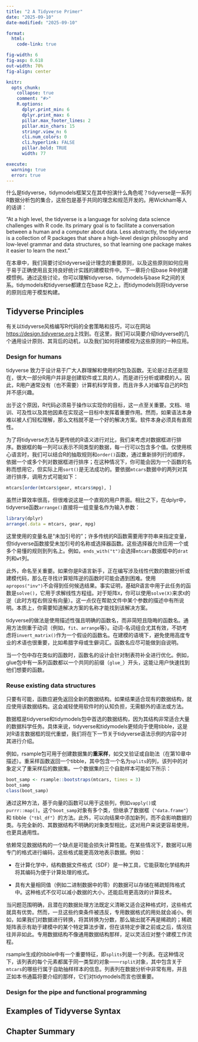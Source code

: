 ```yaml
---
title: "2 A Tidyverse Primer"
date: "2025-09-10"
date-modified: "2025-09-10"

format:
  html:
    code-link: true

fig-width: 6
fig-asp: 0.618
out-width: 70%
fig-align: center

knitr:
  opts_chunk:
    collapse: true
    comment: "#>"
    R.options:
      dplyr.print_min: 6
      dplyr.print_max: 6
      pillar.max_footer_lines: 2
      pillar.min_chars: 15
      stringr.view_n: 6
      cli.num_colors: 0
      cli.hyperlink: FALSE
      pillar.bold: TRUE
      width: 77

execute:
  warning: true
  error: true
---
```


什么是tidyverse，tidymodels框架又在其中扮演什么角色呢？tidyverse是一系列R数据分析包的集合，这些包是基于共同的理念和规范开发的。用Wickham等人的话讲：

“At a high level, the tidyverse is a language for solving data science challenges with R code. Its primary goal is to facilitate a conversation between a human and a computer about data. Less abstractly, the tidyverse is a collection of R packages that share a high-level design philosophy and low-level grammar and data structures, so that learning one package makes it easier to learn the next.”

在本章中，我们简要讨论tidyverse设计理念的重要原则，以及这些原则如何应用于易于正确使用且支持良好统计实践的建模软件中。下一章将介绍base R中的建模惯例。通过这些讨论，你可以理解tidyverse、tidymodels与base R之间的关系。tidymodels和tidyverse都建立在base R之上，而tidymodels则将tidyverse的原则应用于模型构建。

## Tidyverse Principles

有关以tidyverse风格编写R代码的全套策略和技巧，可以在网站[https://design.tidyverse.org](https://design.tidyverse.org)上找到。在这里，我们可以简要介绍tidyverse的几个通用设计原则、其背后的动机，以及我们如何将建模视为这些原则的一种应用。

### Design for humans

tidyverse 致力于设计易于广大人群理解和使用的R包及函数。无论是过去还是现在，很大一部分R用户并非是创建软件或工具的人，而是进行分析或建模的人。因此，R用户通常没有（也不需要）计算机科学背景，而且许多人对编写自己的R包并不感兴趣。

出于这个原因，R代码必须易于操作以实现你的目标，这一点至关重要。文档、培训、可及性以及其他因素在实现这一目标中发挥着重要作用。然而，如果语法本身难以被人们轻松理解，那么文档就不是一个好的解决方案。软件本身必须具有直观性。

为了将tidyverse方法与更传统的R语义进行对比，我们来考虑对数据框进行排序。数据框的每一列可以表示不同类型的数据，每一行可以包含多个值。仅使用核心语言时，我们可以结合R的抽取规则和`order()`函数，通过重新排列行的顺序，依据一个或多个列对数据框进行排序；在这种情况下，你可能会因为一个函数的名称而想用它，但实际上用`sort()`是无法成功的。要依据`mtcars`数据中的两列对其进行排序，调用方式可能如下：

```r
mtcars[order(mtcars$gear, mtcars$mpg), ]
```

虽然计算效率很高，但很难说这是一个直观的用户界面。相比之下，在dplyr中，tidyverse函数`arrange()`直接将一组变量名作为输入参数：

```r
library(dplyr)
arrange(.data = mtcars, gear, mpg)
```

这里使用的变量名是“未加引号的”；许多传统的R函数需要用字符串来指定变量，但tidyverse函数接受未加引号的名称或选择器函数。这些选择器允许应用一个或多个易懂的规则到列名上。例如，`ends_with("t")`会选择`mtcars`数据框中的`drat`列和`wt`列。

此外，命名至关重要。如果你是R语言新手，正在编写涉及线性代数的数据分析或建模代码，那么在寻找计算矩阵逆的函数时可能会遇到困难。使用`apropos("inv")`不会得到任何候选结果。事实证明，基础R语言中用于此任务的函数是`solve()`，它用于求解线性方程组。对于矩阵`X`，你可以使用`solve(X)`来求`X`的逆（此时方程右侧没有向量）。这一点仅在帮助文件中某个参数的描述中有所说明。本质上，你需要知道解决方案的名称才能找到该解决方案。

tidyverse的做法是使用描述性强且明确的函数名，而非简短且隐晦的函数名。通用方法侧重于动词（例如，`fit`、`arrange`等）。动词-名词组合尤其有效，不妨考虑将`invert_matrix()`作为一个假设的函数名。在建模的语境下，避免使用高度专业的术语也很重要，比如希腊字母或生僻词汇。函数名应尽可能做到自说明。

当一个包中存在类似的函数时，函数名的设计会针对制表符补全进行优化。例如，glue包中有一系列函数都以一个共同的前缀（`glue_`）开头，这能让用户快速找到他们想要的函数。

### Reuse existing data structures

只要有可能，函数应避免返回全新的数据结构。如果结果适合现有的数据结构，就应使用该数据结构。这会减轻使用软件时的认知负担，无需额外的语法或方法。

数据框是tidyverse和tidymodels包中首选的数据结构，因为其结构非常适合大量的数据科学任务。具体来说，tidyverse和tidymodels更倾向于使用tibble，这是对R语言数据框的现代重塑，我们将在下一节关于tidyverse语法示例的内容中对其进行介绍。

例如，rsample包可用于创建数据集的**重采样**，如交叉验证或自助法（在第10章中描述）。重采样函数返回一个tibble，其中包含一个名为`splits`的列，该列中的对象定义了重采样后的数据集。一个数据集的三个自助样本可能如下所示：

```r
boot_samp <- rsample::bootstraps(mtcars, times = 3)
boot_samp
class(boot_samp)
```

通过这种方法，基于向量的函数可以用于这些列，例如`vapply()`或`purrr::map()`。这个`boot_samp`对象有多个类，但继承了数据框（`"data.frame"`）和 tibble（`"tbl_df"`）的方法。此外，可以向结果中添加新列，而不会影响数据的类。与完全新的、其数据结构不明确的对象类型相比，这对用户来说更容易使用，也更具通用性。

依赖常见数据结构的一个缺点是可能会损失计算性能。在某些情况下，数据可以用专门的格式进行编码，这些格式能更高效地表示数据。例如：

-   在计算化学中，结构数据文件格式（SDF）是一种工具，它能获取化学结构并将其编码为便于计算处理的格式。

-   具有大量相同值（例如二进制数据中的零）的数据可以存储在稀疏矩阵格式中。这种格式不仅可以减小数据的大小，还能启用更高效的计算技术。

当问题范围明确，且潜在的数据处理方法既定义清晰又适合这种格式时，这些格式就具有优势。然而，一旦这些约束条件被违反，专用数据格式的用处就会减小。例如，如果我们对数据进行转换，将其转换为分数，那么输出就不再是稀疏的；稀疏矩阵表示有助于建模中的某个特定算法步骤，但在该特定步骤之前或之后，情况往往并非如此。专用数据结构不像通用数据结构那样，足以灵活应对整个建模工作流程。

rsample生成的tibble中有一个重要特征，即`splits`列是一个列表。在这种情况下，该列表的每个元素都属于同一类型的对象——`rsplit`对象，其中包含关于`mtcars`的哪些行属于自助抽样样本的信息。列表列在数据分析中非常有用，并且正如本书通篇将要介绍的那样，它们对tidymodels而言也很重要。

###  Design for the pipe and functional programming


## Examples of Tidyverse Syntax


## Chapter Summary